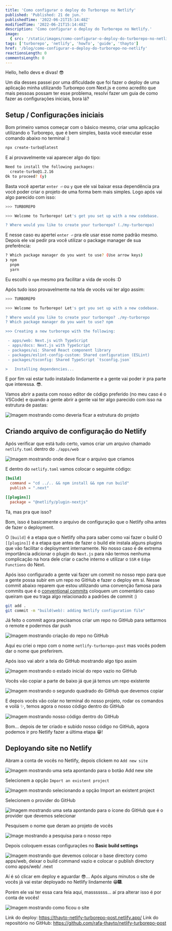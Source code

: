 ```yaml
---
title: 'Como configurar o deploy do Turborepo no Netlify'
published: 'Published: 21 de jun.'
publishedTime: '2022-06-21T15:14:48Z'
modifiedTime: '2022-06-21T15:14:48Z'
description: 'Como configurar o deploy do Turborepo no Netlify.'
image:
  { src: '/static/images/como-configurar-o-deploy-do-turborepo-no-netlify.png' }
tags: ['turborepo', 'netlify', 'howTo', 'guide', 'thayto']
href: '/blog/como-configurar-o-deploy-do-turborepo-no-netlify'
reactionsLength: 0
commentsLength: 0
---
```


Hello, hello devs e divas! 😎

Um dia desses passei por uma dificuldade que foi fazer o deploy de uma aplicação minha utilizando Turborepo com Next.js e como acredito que mais pessoas possam ter esse problema, resolvi fazer um guia de como fazer as configurações iniciais, bora lá?

## Setup / Configurações iniciais

Bom primeiro vamos começar com o básico mesmo, criar uma aplicação utilizando o Turborepo, que é bem simples, basta você executar esse comando abaixo no terminal :)

```sh
npx create-turbo@latest
```

E aí provavelmente vai aparecer algo do tipo:

```sh
Need to install the following packages:
  create-turbo@1.2.16
Ok to proceed? (y)
```

Basta você apertar `enter ⏎` ou `y` que ele vai baixar essa dependência pra você poder criar o projeto de uma forma bem mais simples. Logo após vai algo parecido com isso:

```sh
>>> TURBOREPO

>>> Welcome to Turborepo! Let's get you set up with a new codebase.

? Where would you like to create your turborepo? (./my-turborepo)
```

E nesse caso eu apertei `enter ⏎` pra ele usar esse nome padrão mesmo. Depois ele vai pedir pra você utilizar o package manager de sua preferência:

```sh
? Which package manager do you want to use? (Use arrow keys)
❯ npm
  pnpm
  yarn
```

Eu escolhi o `npm` mesmo pra facilitar a vida de vocês :D

Após tudo isso provavelmente na tela de vocês vai ter algo assim:

```sh
>>> TURBOREPO

>>> Welcome to Turborepo! Let's get you set up with a new codebase.

? Where would you like to create your turborepo? ./my-turborepo
? Which package manager do you want to use? npm

>>> Creating a new turborepo with the following:

 - apps/web: Next.js with TypeScript
 - apps/docs: Next.js with TypeScript
 - packages/ui: Shared React component library
 - packages/eslint-config-custom: Shared configuration (ESLint)
 - packages/tsconfig: Shared TypeScript `tsconfig.json`

>   Installing dependencies...
```

E por fim vai estar tudo instalado lindamente e a gente vai poder ir pra parte que interessa. 😎.

Vamos abrir a pasta com nosso editor de código preferido (no meu caso é o VSCode) e quando a gente abrir a gente vai ter algo parecido com isso na estrutura de pastas:

![Imagem mostrando como deveria ficar a estrutura do projeto](https://dev-to-uploads.s3.amazonaws.com/uploads/articles/fizlxcl9y35xg8ixxxld.png)

## Criando arquivo de configuração do Netlify

Após verificar que está tudo certo, vamos criar um arquivo chamado `netlify.toml` dentro do `./apps/web`

![Imagem mostrando onde deve ficar o arquivo que criamos](https://dev-to-uploads.s3.amazonaws.com/uploads/articles/mwu7606izt80mx6u6bwx.png)

E dentro do `netlify.toml` vamos colocar o seguinte código:

```toml
[build]
  command = "cd ../.. && npm install && npm run build"
  publish = ".next"

[[plugins]]
  package = "@netlify/plugin-nextjs"
```

Tá, mas pra que isso?

Bom, isso é basicamente o arquivo de configuração que o Netlify olha antes de fazer o deployment.

O `[build]` é a etapa que o Netlify olha para saber como vai fazer o build
O `[[plugins]]` é a etapa que antes de fazer o build ele instala alguns plugins que vão facilitar o deployment internamente. No nosso caso é de extrema importância adicionar o plugin do `Next.js` para não termos nenhuma complicação na hora dele criar o cache interno e utilizar o `SSR` e `Edge Functions` do Next.

Após isso configurado a gente vai fazer um commit no nosso repo para que a gente possa subir em um repo no GitHub e fazer o deploy em si. Nesse commit abaixo reparem que estou utilizando uma convenção famosa para commits que é o [conventional commits](https://www.conventionalcommits.org/en/v1.0.0/#specification) coloquem um comentário caso queiram que eu traga algo relacionado a padrões de commit :)

```sh
git add .
git commit -m "build(web): adding Netlify configuration file"
```

Já feito o commit agora precisamos criar um repo no GitHub para settarmos o remote e podermos dar push

![Imagem mostrando criação do repo no GitHub](https://dev-to-uploads.s3.amazonaws.com/uploads/articles/wyz9ih56t7zhxdobuse6.png)

Aqui eu criei o repo com o nome `netlify-turborepo-post` mas vocês podem dar o nome que preferirem.

Após isso vai abrir a tela do GitHub mostrando algo tipo assim

![Imagem mostrando o estado inicial do repo vazio no GitHub](https://dev-to-uploads.s3.amazonaws.com/uploads/articles/pf8qj76l9l08kxj7s3s9.png)

Vocês vão copiar a parte de baixo já que já temos um repo existente

![Imagem mostrando o segundo quadrado do GitHub que devemos copiar](https://dev-to-uploads.s3.amazonaws.com/uploads/articles/vonm2u0moerjgcg1uy29.png)

E depois vocês vão colar no terminal do nosso projeto, rodar os comandos e voilá ✨, temos agora o nosso código dentro do GitHub

![Imagem mostrando nosso código dentro do GitHub](https://dev-to-uploads.s3.amazonaws.com/uploads/articles/fjyt2bbhy5f97wxg50s8.png)

Bom... depois de ter criado e subido nosso código no GitHub, agora podemos ir pro Netlify fazer a última etapa 😁!

## Deployando site no Netlify

Abram a conta de vocês no Netlify, depois clickem no `Add new site`

![Imagem mostrando uma seta apontando para o botão Add new site](https://dev-to-uploads.s3.amazonaws.com/uploads/articles/xfpndqa3d619fh8wsmbs.png)

Selecionem a opção `Import an existent project`

![Imagem mostrando selecionando a opção Import an existent project](https://dev-to-uploads.s3.amazonaws.com/uploads/articles/02ryw39x9gvq2oqpvvgw.png)

Selecionem o provider do GitHub

![Imagem mostrando uma seta apontando para o ícone do GitHub que é o provider que devemos selecionar](https://dev-to-uploads.s3.amazonaws.com/uploads/articles/ygc2oh8gwrr7teau4zas.png)

Pesquisem o nome que deram ao projeto de vocês

![Image mostrando a pesquisa para o nosso repo](https://dev-to-uploads.s3.amazonaws.com/uploads/articles/sn5y68ln56sni8phfijj.png)

Depois coloquem essas configurações no **Basic build settings**

![Imagem mostrando que devemos colocar o base directory como apps/web, deixar o build command vazio e colocar o publish directory como apps/web/
.next](https://dev-to-uploads.s3.amazonaws.com/uploads/articles/72w3i8z16opeu4tt3mgr.png)

Aí é só clicar em deploy e aguardar 😎...
Após alguns minutos o site de vocês já vai estar deployado no Netlify lindamente 😁🎆.

Porém ele vai ter essa cara feia aqui, masssssss... aí pra alterar isso é por conta de vocês!

![Imagem mostrando como ficou o site](https://dev-to-uploads.s3.amazonaws.com/uploads/articles/4sl83phei0mqe45rywhu.png)

Link do deploy: https://thayto-netlify-turborepo-post.netlify.app/
Link do repositório no GitHub: https://github.com/rafa-thayto/netlify-turborepo-post
